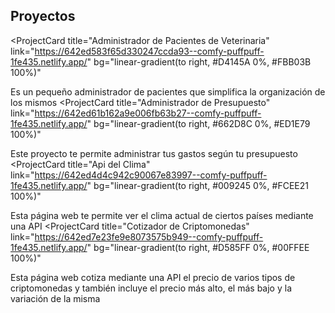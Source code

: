 ## Proyectos

<ProjectCard
  title="Administrador de Pacientes de Veterinaria"
  link="https://642ed583f65d330247ccda93--comfy-puffpuff-1fe435.netlify.app/"
  bg="linear-gradient(to right, #D4145A 0%, #FBB03B 100%)"
>
  Es un pequeño administrador de pacientes que simplifica la organización de los mismos
</ProjectCard>
<ProjectCard
  title="Administrador de Presupuesto"
  link="https://642ed61b162a9e006fb63b27--comfy-puffpuff-1fe435.netlify.app/"
  bg="linear-gradient(to right, #662D8C 0%, #ED1E79 100%)"
>
  Este proyecto te permite administrar tus gastos según tu presupuesto
</ProjectCard>
<ProjectCard
  title="Api del Clima"
  link="https://642ed4d4c942c90067e83997--comfy-puffpuff-1fe435.netlify.app/"
  bg="linear-gradient(to right, #009245 0%, #FCEE21 100%)"
>
  Esta página web te permite ver el clima actual de ciertos países mediante una API
</ProjectCard>
<ProjectCard
  title="Cotizador de Criptomonedas"
  link="https://642ed7e23fe9e8073575b949--comfy-puffpuff-1fe435.netlify.app/"
  bg="linear-gradient(to right, #D585FF 0%, #00FFEE 100%)"
>
  Esta página web cotiza mediante una API el precio de varios tipos de criptomonedas y también incluye el precio más alto, el más bajo y la variación de la misma
</ProjectCard>